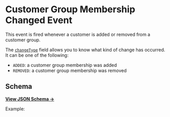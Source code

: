 
# Customer Group Membership Changed Event

This event is fired whenever a customer is added or removed from a customer group.

The [`changeType`](https://json-schema.app/view/%23%2Fdefinitions%2FcustomerGroupMembershipsChangedPayload?url=https%3A%2F%2Fcore-api.uk.plain.com%2Fwebhooks%2Fschema.json) field allows you to know what kind of change has occurred. It can be one of the following:

- `ADDED`: a customer group membership was added
- `REMOVED`: a customer group membership was removed

## Schema

[**View JSON Schema →**](https://json-schema.app/view/%23%2Fdefinitions%2FcustomerGroupMembershipsChangedPayload?url=https%3A%2F%2Fcore-api.uk.plain.com%2Fwebhooks%2Fschema.json)

Example:

<CustomerGroupChanged />
